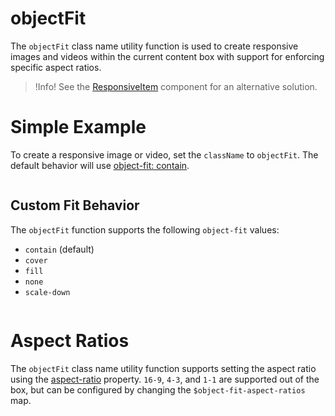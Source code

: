 # objectFit

The `objectFit` class name utility function is used to create responsive
images and videos within the current content box with support for enforcing
specific aspect ratios.

> !Info! See the [ResponsiveItem](/components/responsive-item) component
> for an alternative solution.

# Simple Example

To create a responsive image or video, set the `className` to `objectFit`. The default
behavior will use
[object-fit: contain](https://developer.mozilla.org/en-US/docs/Web/CSS/object-fit#contain).

```demo source="./SimpleExample.tsx"

```

## Custom Fit Behavior

The `objectFit` function supports the following `object-fit` values:

- `contain` (default)
- `cover`
- `fill`
- `none`
- `scale-down`

```demo source="./CustomFitBehavior.tsx"

```

# Aspect Ratios

The `objectFit` class name utility function supports setting the aspect ratio
using the
[aspect-ratio](https://developer.mozilla.org/en-US/docs/Web/CSS/aspect-ratio)
property. `16-9`, `4-3`, and `1-1` are supported out of the box, but can be
configured by changing the `$object-fit-aspect-ratios` map.

```demo source="./AspectRatios.tsx"

```
